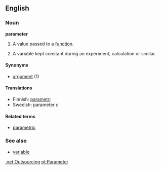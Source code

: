 ==English==

===Noun===
'''parameter'''

# {{complang}} A value passed to a [[function]].
# {{cattag2|mathematics|physics}} A variable kept constant during an experiment, calculation or similar.

====Synonyms====
*[[argument]] (1)

====Translations====

*Finnish: [[parametri]]
*Swedish: parameter ''c''

====Related terms====
*[[parametric]]

===See also===
*[[variable]]
[http://www.odaca.cjb.com .net Outsourcing]
[[pt:Parameter]]